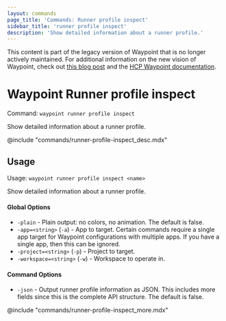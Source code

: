 ```yaml
---
layout: commands
page_title: 'Commands: Runner profile inspect'
sidebar_title: 'runner profile inspect'
description: 'Show detailed information about a runner profile.'
---
```


<Warning>

This content is part of the legacy version of Waypoint that is no longer actively maintained. For additional information on the new vision of Waypoint, check out [this blog post](https://www.hashicorp.com/blog/a-new-vision-for-hcp-waypoint) and the [HCP Waypoint documentation](/hcp/docs/waypoint).

</Warning>

# Waypoint Runner profile inspect

Command: `waypoint runner profile inspect`

Show detailed information about a runner profile.

@include "commands/runner-profile-inspect_desc.mdx"

## Usage

Usage: `waypoint runner profile inspect <name>`

Show detailed information about a runner profile.

#### Global Options

- `-plain` - Plain output: no colors, no animation. The default is false.
- `-app=<string>` (`-a`) - App to target. Certain commands require a single app target for Waypoint configurations with multiple apps. If you have a single app, then this can be ignored.
- `-project=<string>` (`-p`) - Project to target.
- `-workspace=<string>` (`-w`) - Workspace to operate in.

#### Command Options

- `-json` - Output runner profile information as JSON. This includes more fields since this is the complete API structure. The default is false.

@include "commands/runner-profile-inspect_more.mdx"
